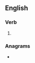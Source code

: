 ==English==

===Verb===
{{head|en|verb form}}

# {{en-third-person singular of|inwreathe}}

===Anagrams===
* {{anagrams|en|a=aeehinrstw|Withernsea}}